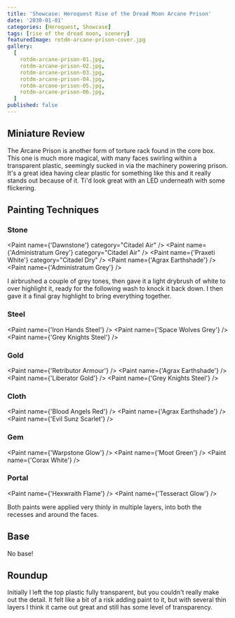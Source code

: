 ```yaml
---
title: 'Showcase: Heroquest Rise of the Dread Moon Arcane Prison'
date: '2030-01-01'
categories: [Heroquest, Showcase]
tags: [rise of the dread moon, scenery]
featuredImage: rotdm-arcane-prison-cover.jpg
gallery:
  [
    rotdm-arcane-prison-01.jpg,
    rotdm-arcane-prison-02.jpg,
    rotdm-arcane-prison-03.jpg,
    rotdm-arcane-prison-04.jpg,
    rotdm-arcane-prison-05.jpg,
    rotdm-arcane-prison-06.jpg,
  ]
published: false
---
```



## Miniature Review

The Arcane Prison is another form of torture rack found in the core box. This one is much more magical, with many
faces swirling within a transparent plastic, seemingly sucked in via the machinery powering prison. It's a great idea
having clear plastic for something like this and it really stands out because of it. Ti'd look great with an LED
underneath with some flickering.

## Painting Techniques

### Stone

<Paint name={'Dawnstone'} category="Citadel Air" />
<Paint name={'Administratum Grey'} category="Citadel Air" />
<Paint name={'Praxeti White'} category="Citadel Dry" />
<Paint name={'Agrax Earthshade'} />
<Paint name={'Administratum Grey'} />

I airbrushed a couple of grey tones, then gave it a light drybrush of white to over highlight it, ready for the
following wash to knock it back down. I then gave it a final gray highlight to bring everything together.

### Steel

<Paint name={'Iron Hands Steel'} />
<Paint name={'Space Wolves Grey'} />
<Paint name={'Grey Knights Steel'} />

### Gold

<Paint name={'Retributor Armour'} />
<Paint name={'Agrax Earthshade'} />
<Paint name={'Liberator Gold'} />
<Paint name={'Grey Knights Steel'} />

### Cloth

<Paint name={'Blood Angels Red'} />
<Paint name={'Agrax Earthshade'} />
<Paint name={'Evil Sunz Scarlet'} />

### Gem

<Paint name={'Warpstone Glow'} />
<Paint name={'Moot Green'} />
<Paint name={'Corax White'} />

### Portal

<Paint name={'Hexwraith Flame'} />
<Paint name={'Tesseract Glow'} />

Both paints were applied very thinly in multiple layers, into both the recesses and around the faces.

## Base

No base!

## Roundup

Initially I left the top plastic fully transparent, but you couldn't really make out the detail. It felt like a bit
of a risk adding paint to it, but with several thin layers I think it came out great and still has some level of
transparency.
